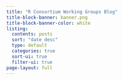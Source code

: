 ```yaml
---
title: "R Consortium Working Groups Blog"
title-block-banner: banner.png
title-block-banner-color: white
listing:
  contents: posts
  sort: "date desc"
  type: default
  categories: true
  sort-ui: true
  filter-ui: true
page-layout: full
---
```


